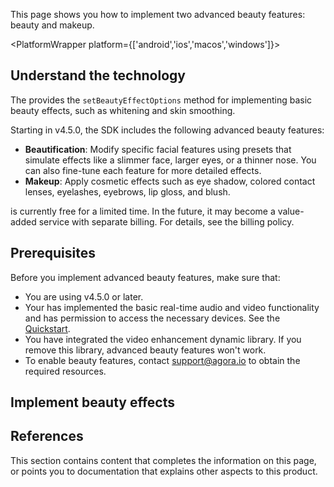 
This page shows you how to implement two advanced beauty features: beauty and makeup.

<PlatformWrapper platform={['android','ios','macos','windows']}>

## Understand the technology

The <Vg k="COMPANY"/> <Vg k="VSDK" /> provides the `setBeautyEffectOptions` method for implementing basic beauty effects, such as whitening and skin smoothing.

Starting in v4.5.0, the SDK includes the following advanced beauty features:

- **Beautification**: Modify specific facial features using presets that simulate effects like a slimmer face, larger eyes, or a thinner nose. You can also fine-tune each feature for more detailed effects.
- **Makeup**: Apply cosmetic effects such as eye shadow, colored contact lenses, eyelashes, eyebrows, lip gloss, and blush.

<Admonition>
<Vg k="RTEE_BEAUTY" /> is currently free for a limited time. In the future, it may become a value-added service with separate billing. For details, see the <Link to="{{Global.AGORA_CONSOLE_URL}}/billing">billing policy</Link>.
</Admonition>

## Prerequisites

Before you implement advanced beauty features, make sure that:

- You are using <Vpd k="SDK" /> v4.5.0 or later.
- Your <Vpl k="CLIENT" /> has implemented the basic real-time audio and video functionality and has permission to access the necessary devices. See the [Quickstart](../get-started/get-started-sdk).
- You have integrated the video enhancement dynamic library. If you remove this library, advanced beauty features won't work.
- To enable beauty features, contact [support@agora.io](mailto:support@agora.io) to obtain the required resources.


## Implement beauty effects

<ProjectImplement/>

## References

This section contains content that completes the information on this page, or points you to documentation that explains other aspects to this product.

<Reference/>

</PlatformWrapper>
<PlatformWrapper notAllowed={['android','ios','web','macos','windows']}>
<NotAvailable/>
</PlatformWrapper>